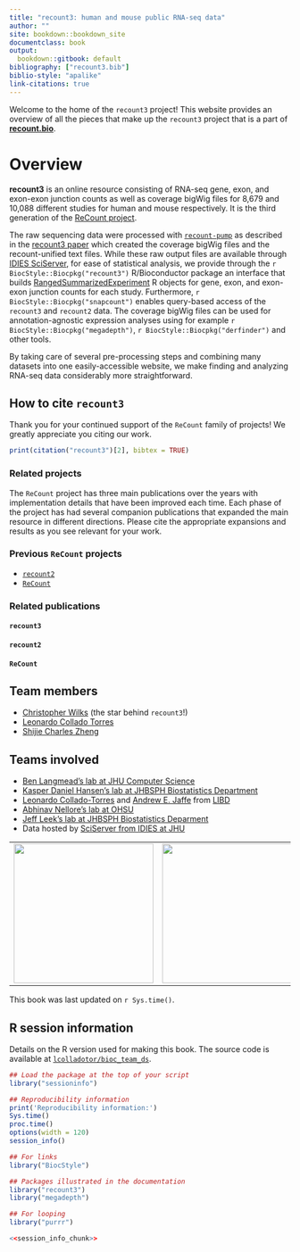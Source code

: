 ```yaml
---
title: "recount3: human and mouse public RNA-seq data"
author: ""
site: bookdown::bookdown_site
documentclass: book
output:
  bookdown::gitbook: default
bibliography: ["recount3.bib"]
biblio-style: "apalike"
link-citations: true
---
```


Welcome to the home of the `recount3` project! This website provides an overview of all the pieces that make up the `recount3` project that is a part of [**recount.bio**](https://recount.bio/).

# Overview {-}

**recount3** is an online resource consisting of RNA-seq gene, exon, and exon-exon junction counts as well as coverage bigWig files for 8,679 and 10,088 different studies for human and mouse respectively. It is the third generation of the [ReCount project](http://bowtie-bio.sourceforge.net/recount/).

The raw sequencing data were processed with [`recount-pump`](https://github.com/langmead-lab/recount-pump/) as described in the [recount3 paper](TODO) which created the coverage bigWig files and the recount-unified text files. While these raw output files are available through [IDIES SciServer](https://idies.jhu.edu/), for ease of statistical analysis, we provide through the `r BiocStyle::Biocpkg("recount3")` R/Bioconductor package an interface that builds [RangedSummarizedExperiment](https://doi.org/10.1038/nmeth.3252) R objects for gene, exon, and exon-exon junction counts for each study. Furthermore, `r BiocStyle::Biocpkg("snapcount")` enables query-based access of the `recount3` and `recount2` data. The coverage bigWig files can be used for annotation-agnostic expression analyses using for example `r BiocStyle::Biocpkg("megadepth")`, `r BiocStyle::Biocpkg("derfinder")` and other tools. 

By taking care of several pre-processing steps and combining many datasets into one easily-accessible website, we make finding and analyzing RNA-seq data considerably more straightforward.

## How to cite `recount3` {-}

Thank you for your continued support of the `ReCount` family of projects! We greatly appreciate you citing our work.

```r
print(citation("recount3")[2], bibtex = TRUE)
```

### Related projects {-}

The `ReCount` project has three main publications over the years with implementation details that have been improved each time. Each phase of the project has had several companion publications that expanded the main resource in different directions. Please cite the appropriate expansions and results as you see relevant for your work.

### Previous `ReCount` projects {-}

* [`recount2`](https://jhubiostatistics.shinyapps.io/recount/)
* [`ReCount`](http://bowtie-bio.sourceforge.net/recount/)

### Related publications {-}

#### `recount3` {-}

#### `recount2` {-}

#### `ReCount` {-}

## Team members {-}

* [Christopher Wilks](https://github.com/) (the star behind `recount3`!)
* [Leonardo Collado Torres](https://github.com/lcolladotor) 
* [Shijie Charles Zheng](https://github.com/)


## Teams involved {-}

* [Ben Langmead's lab at JHU Computer Science](http://www.langmead-lab.org/)
* [Kasper Daniel Hansen's lab at JHBSPH Biostatistics Department](https://www.hansenlab.org/)
* [Leonardo Collado-Torres](http://lcolladotor.github.io/) and [Andrew E. Jaffe](http://aejaffe.com/) from [LIBD](https://www.libd.org/)
* [Abhinav Nellore's lab at OHSU](http://nellore.bio/)
* [Jeff Leek's lab at JHBSPH Biostatistics Deparment](http://jtleek.com/)
* Data hosted by [SciServer from IDIES at JHU](https://www.sciserver.org/)

|                                                                                                                                                                               |                                                                                                      |                                                                                                                                                                         |                                                                                                                                                   |
|-------------------------------------------------------------------------------------------------------------------------------------------------------------------------------|------------------------------------------------------------------------------------------------------|-------------------------------------------------------------------------------------------------------------------------------------------------------------------------|---------------------------------------------------------------------------------------------------------------------------------------------------|
| <a href="http://www.langmead-lab.org/"><img src="http://www.langmead-lab.org/wp-content/uploads/2014/01/Screen-Shot-2014-02-02-at-5.20.13-PM-1024x199.png" width="250px"></a> | <a href="https://www.libd.org/"><img src="http://lcolladotor.github.io/img/LIBD_logo.jpg" width="250px"></a> | <a href="http://nellore.bio/"><img src="https://seekvectorlogo.net/wp-content/uploads/2018/08/oregon-health-science-university-ohsu-vector-logo.png" width="250px"></a> | <a href="https://www.sciserver.org/"><img src="https://skyserver.sdss.org/dr14/en/images/sciserver_logo_inverted_vertical.png" width="250px"></a> |


This book was last updated on `r Sys.time()`.

## R session information {-}

Details on the R version used for making this book. The source code is available at [`lcolladotor/bioc_team_ds`](https://github.com/lcolladotor/bioc_team_ds).

```r
## Load the package at the top of your script
library("sessioninfo")

## Reproducibility information
print('Reproducibility information:')
Sys.time()
proc.time()
options(width = 120)
session_info()
```

```r
## For links
library("BiocStyle")

## Packages illustrated in the documentation
library("recount3")
library("megadepth")

## For looping
library("purrr")
```


```r
<<session_info_chunk>>
```
